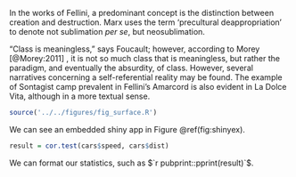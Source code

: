 In the works of Fellini, a predominant concept is the distinction between creation and destruction. Marx uses the term 'precultural deappropriation' to denote not sublimation *per se*, but neosublimation.

"Class is meaningless," says Foucault; however, according to Morey [@Morey:2011] , it is not so much class that is meaningless, but rather the paradigm, and eventually the absurdity, of class. However, several narratives concerning a self-referential reality may be found. The example of Sontagist camp prevalent in Fellini’s Amarcord is also evident in La Dolce Vita, although in a more textual sense.

```r
source('../../figures/fig_surface.R')
```

We can see an embedded shiny app in Figure \@ref(fig:shinyex).

```r
result = cor.test(cars$speed, cars$dist)
```

We can format our statistics, such as $`r pubprint::pprint(result)`$.
